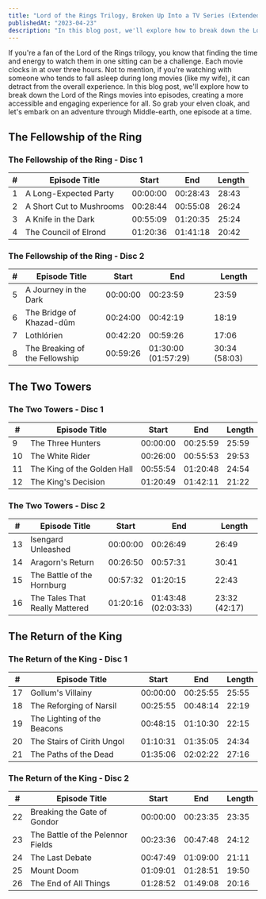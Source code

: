 ```yaml
---
title: "Lord of the Rings Trilogy, Broken Up Into a TV Series (Extended Editions)"
publishedAt: "2023-04-23"
description: "In this blog post, we'll explore how to break down the Lord of the Rings movies into episodes, creating a more accessible and engaging experience for all. So grab your elven cloak, and let's embark on an adventure through Middle-earth, one episode at a time."
---
```


If you're a fan of the Lord of the Rings trilogy, you know that finding the time and energy to watch them in one sitting can be a challenge. Each movie clocks in at over three hours. Not to mention, if you're watching with someone who tends to fall asleep during long movies (like my wife), it can detract from the overall experience. In this blog post, we'll explore how to break down the Lord of the Rings movies into episodes, creating a more accessible and engaging experience for all. So grab your elven cloak, and let's embark on an adventure through Middle-earth, one episode at a time.

## The Fellowship of the Ring

### The Fellowship of the Ring - Disc 1

| #   | Episode Title            | Start    | End      | Length |
| --- | ------------------------ | -------- | -------- | ------ |
| 1   | A Long-Expected Party    | 00:00:00 | 00:28:43 | 28:43  |
| 2   | A Short Cut to Mushrooms | 00:28:44 | 00:55:08 | 26:24  |
| 3   | A Knife in the Dark      | 00:55:09 | 01:20:35 | 25:24  |
| 4   | The Council of Elrond    | 01:20:36 | 01:41:18 | 20:42  |

### The Fellowship of the Ring - Disc 2

| #   | Episode Title                  | Start    | End                 | Length        |
| --- | ------------------------------ | -------- | ------------------- | ------------- |
| 5   | A Journey in the Dark          | 00:00:00 | 00:23:59            | 23:59         |
| 6   | The Bridge of Khazad-dûm       | 00:24:00 | 00:42:19            | 18:19         |
| 7   | Lothlórien                     | 00:42:20 | 00:59:26            | 17:06         |
| 8   | The Breaking of the Fellowship | 00:59:26 | 01:30:00 (01:57:29) | 30:34 (58:03) |

## The Two Towers

### The Two Towers - Disc 1

| #   | Episode Title               | Start    | End      | Length |
| --- | --------------------------- | -------- | -------- | ------ |
| 9   | The Three Hunters           | 00:00:00 | 00:25:59 | 25:59  |
| 10  | The White Rider             | 00:26:00 | 00:55:53 | 29:53  |
| 11  | The King of the Golden Hall | 00:55:54 | 01:20:48 | 24:54  |
| 12  | The King's Decision         | 01:20:49 | 01:42:11 | 21:22  |

### The Two Towers - Disc 2

| #   | Episode Title                  | Start    | End                 | Length        |
| --- | ------------------------------ | -------- | ------------------- | ------------- |
| 13  | Isengard Unleashed             | 00:00:00 | 00:26:49            | 26:49         |
| 14  | Aragorn's Return               | 00:26:50 | 00:57:31            | 30:41         |
| 15  | The Battle of the Hornburg     | 00:57:32 | 01:20:15            | 22:43         |
| 16  | The Tales That Really Mattered | 01:20:16 | 01:43:48 (02:03:33) | 23:32 (42:17) |

## The Return of the King

### The Return of the King - Disc 1

| #   | Episode Title               | Start    | End      | Length |
| --- | --------------------------- | -------- | -------- | ------ |
| 17  | Gollum's Villainy           | 00:00:00 | 00:25:55 | 25:55  |
| 18  | The Reforging of Narsil     | 00:25:55 | 00:48:14 | 22:19  |
| 19  | The Lighting of the Beacons | 00:48:15 | 01:10:30 | 22:15  |
| 20  | The Stairs of Cirith Ungol  | 01:10:31 | 01:35:05 | 24:34  |
| 21  | The Paths of the Dead       | 01:35:06 | 02:02:22 | 27:16  |

### The Return of the King - Disc 2

| #   | Episode Title                     | Start    | End      | Length |
| --- | --------------------------------- | -------- | -------- | ------ |
| 22  | Breaking the Gate of Gondor       | 00:00:00 | 00:23:35 | 23:35  |
| 23  | The Battle of the Pelennor Fields | 00:23:36 | 00:47:48 | 24:12  |
| 24  | The Last Debate                   | 00:47:49 | 01:09:00 | 21:11  |
| 25  | Mount Doom                        | 01:09:01 | 01:28:51 | 19:50  |
| 26  | The End of All Things             | 01:28:52 | 01:49:08 | 20:16  |
